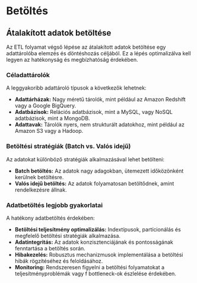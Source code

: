 # Betöltés

## Átalakított adatok betöltése

Az ETL folyamat végső lépése az átalakított adatok betöltése egy adattárolóba elemzés és döntéshozás céljából. Ez a lépés optimalizálva kell legyen az hatékonyság és megbízhatóság érdekében.

### Céladattárolók

A leggyakoribb adattároló típusok a következők lehetnek:

- **Adattárházak:** Nagy méretű tárolók, mint például az Amazon Redshift vagy a Google BigQuery.
- **Adatbázisok:** Relációs adatbázisok, mint a MySQL, vagy NoSQL adatbázisok, mint a MongoDB.
- **Adattavak:** Tárolók nyers, nem strukturált adatokhoz, mint például az Amazon S3 vagy a Hadoop.

### Betöltési stratégiák (Batch vs. Valós idejű)

Az adatokat különböző stratégiák alkalmazásával lehet betölteni:

- **Batch betöltés:** Az adatok nagy adagokban, ütemezett időközönként kerülnek betöltésre.
- **Valós idejű betöltés:** Az adatok folyamatosan betöltődnek, amint rendelkezésre állnak.

### Adatbetöltés legjobb gyakorlatai

A hatékony adatbetöltés érdekében:

- **Betöltési teljesítmény optimalizálás:** Indextípusok, partícionálás és megfelelő betöltési stratégiák alkalmazása.
- **Adatintegritás:** Az adatok konzisztenciájának és pontosságának fenntartása a betöltés során.
- **Hibakezelés:** Robusztus mechanizmusok implementálása a betöltési hibák rögzítéséhez és feloldásához.
- **Monitoring:** Rendszeresen figyelni a betöltési folyamatokat a teljesítményproblémák vagy f bottleneck-ok észlelése érdekében.